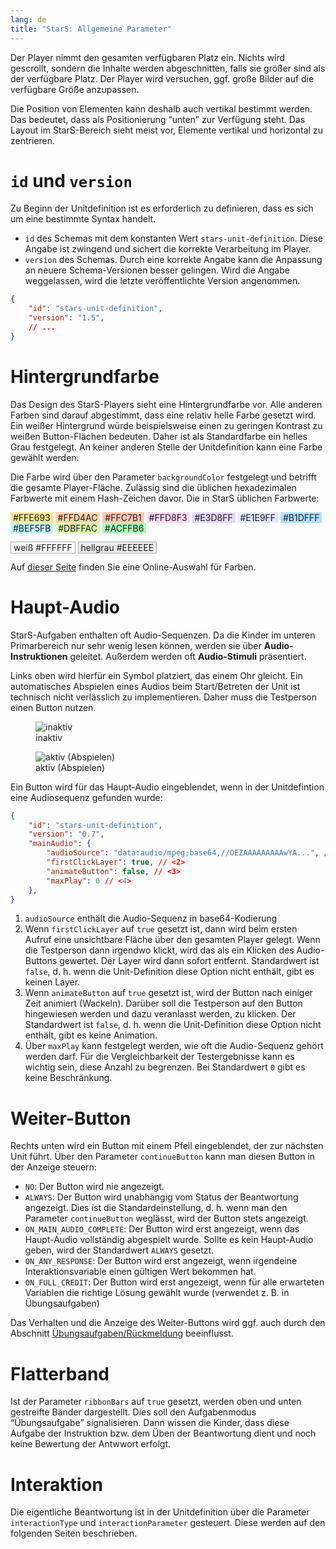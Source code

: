```yaml
---
lang: de
title: "StarS: Allgemeine Parameter"
---
```


Der Player nimmt den gesamten verfügbaren Platz ein. Nichts wird gescrollt, sondern die Inhalte werden abgeschnitten, falls sie größer sind als der verfügbare Platz. Der Player wird versuchen, ggf. große Bilder auf die verfügbare Größe anzupassen.

Die Position von Elementen kann deshalb auch vertikal bestimmt werden. Das bedeutet, dass als Positionierung "unten" zur Verfügung steht. Das Layout im StarS-Bereich sieht meist vor, Elemente vertikal und horizontal zu zentrieren.

# `id` und `version`

Zu Beginn der Unitdefinition ist es erforderlich zu definieren, dass es sich um eine bestimmte Syntax handelt.

* `id` des Schemas mit dem konstanten Wert `stars-unit-definition`. Diese Angabe ist zwingend und sichert die korrekte Verarbeitung im Player.
* `version` des Schemas. Durch eine korrekte Angabe kann die Anpassung an neuere Schema-Versionen besser gelingen. Wird die Angabe weggelassen, wird die letzte veröffentlichte Version angenommen.

```json
{
    "id": "stars-unit-definition",
    "version": "1.5",
    // ...
}
```

# Hintergrundfarbe

Das Design des StarS-Players sieht eine Hintergrundfarbe vor. Alle anderen Farben sind darauf abgestimmt, dass eine relativ helle Farbe gesetzt wird. Ein weißer Hintergrund würde beispielsweise einen zu geringen Kontrast zu weißen Button-Flächen bedeuten. Daher ist als Standardfarbe ein helles Grau festgelegt. An keiner anderen Stelle der Unitdefinition kann eine Farbe gewählt werden. 

Die Farbe wird über den Parameter `backgroundColor` festgelegt und betrifft die gesamte Player-Fläche. Zulässig sind die üblichen hexadezimalen Farbwerte mit einem Hash-Zeichen davor. Die in StarS üblichen Farbwerte:

[&nbsp;#FFE693&nbsp;]{style="background-color: #FFE693"}
[&nbsp;#FFD4AC&nbsp;]{style="background-color: #FFD4AC"}
[&nbsp;#FFC7B1&nbsp;]{style="background-color: #FFC7B1"}
[&nbsp;#FFD8F3&nbsp;]{style="background-color: #FFD8F3"}
[&nbsp;#E3D8FF&nbsp;]{style="background-color: #E3D8FF"}
[&nbsp;#E1E9FF&nbsp;]{style="background-color: #E1E9FF"}
[&nbsp;#B1DFFF&nbsp;]{style="background-color: #B1DFFF"}
[&nbsp;#BEF5FB&nbsp;]{style="background-color: #BEF5FB"}
[&nbsp;#DBFFAC&nbsp;]{style="background-color: #DBFFAC"}
[&nbsp;#ACFFB6&nbsp;]{style="background-color: #ACFFB6"}

[&nbsp;weiß #FFFFFF&nbsp;]{style="background-color: #FFFFFF; border: #AAAAAA 1px solid"} [&nbsp;hellgrau #EEEEEE&nbsp;]{style="background-color: #EEEEEE; border: #AAAAAA 1px solid"}

Auf [dieser Seite](https://www.w3schools.com/colors/colors_picker.asp) finden Sie eine Online-Auswahl für Farben.

# Haupt-Audio

StarS-Aufgaben enthalten oft Audio-Sequenzen. Da die Kinder im unteren Primarbereich nur sehr wenig lesen können, werden sie über **Audio-Instruktionen** geleitet. Außerdem werden oft **Audio-Stimuli** präsentiert.

Links oben wird hierfür ein Symbol platziert, das einem Ohr gleicht. Ein automatisches Abspielen eines Audios beim Start/Betreten der Unit ist technisch nicht verlässlich zu implementieren. Daher muss die Testperson einen Button nutzen.

::: {layout-ncol=2}

![inaktiv](assets/ear.png)

![aktiv (Abspielen)](assets/ear2.png)

:::

Ein Button wird für das Haupt-Audio eingeblendet, wenn in der Unitdefintion eine Audiosequenz gefunden wurde:

```json
{
    "id": "stars-unit-definition",
    "version": "0.7",
    "mainAudio": {
        "audioSource": "data:audio/mpeg;base64,//OEZAAAAAAAAAwYA...", // <1>
        "firstClickLayer": true, // <2>
        "animateButton": false, // <3>
        "maxPlay": 0 // <4>
    },
}
```
1. `audioSource` enthält die Audio-Sequenz in base64-Kodierung
2. Wenn `firstClickLayer` auf `true` gesetzt ist, dann wird beim ersten Aufruf eine unsichtbare Fläche über den gesamten Player gelegt. Wenn die Testperson dann irgendwo klickt, wird das als ein Klicken des Audio-Buttons gewertet. Der Layer wird dann sofort entfernt. Standardwert ist `false`, d. h. wenn die Unit-Definition diese Option nicht enthält, gibt es keinen Layer. 
3. Wenn `animateButton` auf `true` gesetzt ist, wird der Button nach einiger Zeit animiert (Wackeln). Darüber soll die Testperson auf den Button hingewiesen werden und dazu veranlasst werden, zu klicken. Der Standardwert ist `false`, d. h. wenn die Unit-Definition diese Option nicht enthält, gibt es keine Animation.
4. Über `maxPlay` kann festgelegt werden, wie oft die Audio-Sequenz gehört werden darf. Für die Vergleichbarkeit der Testergebnisse kann es wichtig sein, diese Anzahl zu begrenzen. Bei Standardwert `0` gibt es keine Beschränkung.

# Weiter-Button

Rechts unten wird ein Button mit einem Pfeil eingeblendet, der zur nächsten Unit führt. Über den Parameter `continueButton` kann man diesen Button in der Anzeige steuern:

* `NO`: Der Button wird nie angezeigt.
* `ALWAYS`: Der Button wird unabhängig vom Status der Beantwortung angezeigt. Dies ist die Standardeinstellung, d. h. wenn man den Parameter `continueButton` weglässt, wird der Button stets angezeigt.
* `ON_MAIN_AUDIO_COMPLETE`: Der Button wird erst angezeigt, wenn das Haupt-Audio vollständig abgespielt wurde. Sollte es kein Haupt-Audio geben, wird der Standardwert `ALWAYS` gesetzt.
* `ON_ANY_RESPONSE`: Der Button wird erst angezeigt, wenn irgendeine Interaktionsvariable einen gültigen Wert bekommen hat.
* `ON_FULL_CREDIT`: Der Button wird erst angezeigt, wenn für alle erwarteten Variablen die richtige Lösung gewählt wurde (verwendet z. B. in Übungsaufgaben)

::: {.callout-note}
Das Verhalten und die Anzeige des Weiter-Buttons wird ggf. auch durch den Abschnitt [Übungsaufgaben/Rückmeldung](feedback.qmd) beeinflusst.
:::

# Flatterband

Ist der Parameter `ribbonBars` auf `true` gesetzt, werden oben und unten gestreifte Bänder dargestellt. Dies soll den Aufgabenmodus "Übungsaufgabe" signalisieren. Dann wissen die Kinder, dass diese Aufgabe der Instruktion bzw. dem Üben der Beantwortung dient und noch keine Bewertung der Antwwort erfolgt.

# Interaktion

Die eigentliche Beantwortung ist in der Unitdefinition über die Parameter `interactionType` und `interactionParameter` gesteuert. Diese werden auf den folgenden Seiten beschrieben.